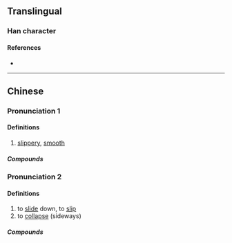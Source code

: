 {{character info}}
==Translingual==

===Han character===
{{Han char|rn=85|rad=水|as=16|sn=19|four=34132|canj=ENLB|ids=⿰氵隨}}

====References====
* {{Han ref|kx=0660.130|dkj=18665|dj=1070.060|hdz=31774.080|uh=7021|ud=28705|bh=F261|bd=62049}}

----

==Chinese==

===Pronunciation 1===
{{zh-forms}}
{{zh-pron
|m=suǐ
|c=seoi5
|h=pfs=
|md=
|mn=chhúi
|w=
|mc=y
|oc=y
|cat=a
}}

====Definitions====
{{zh-hanzi}}

# [[slippery]], [[smooth]]

=====Compounds=====
{{zh-der|滫瀡}}

===Pronunciation 2===
{{zh-forms|alt=𡄽, sir-informal}}
{{zh-pron
|c=soe4
|cat=v
}}

====Definitions====
{{zh-hanzi}} {{tlb|zh|Cantonese}}

# to [[slide]] down, to [[slip]]
# to [[collapse]] (sideways)

=====Compounds=====
{{zh-der|瀡滑梯}}